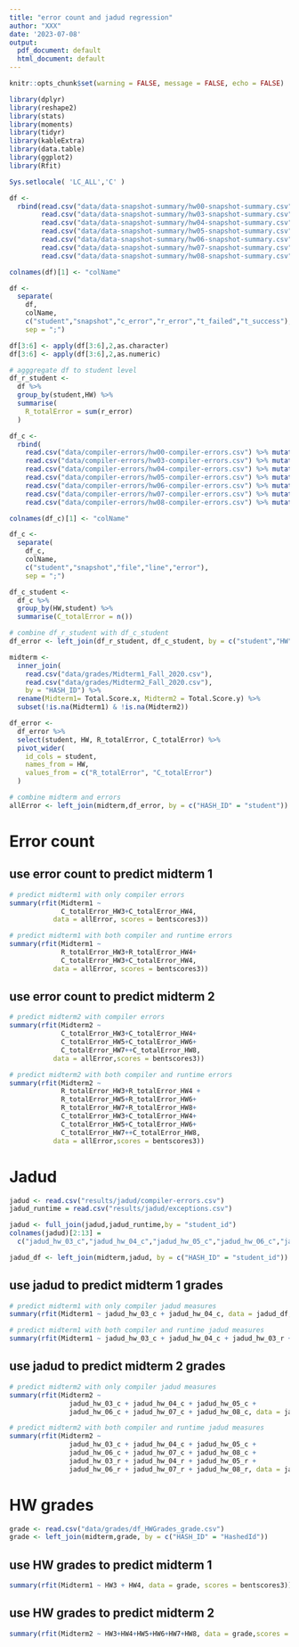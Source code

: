 ```yaml
---
title: "error count and jadud regression"
author: "XXX"
date: '2023-07-08'
output:
  pdf_document: default
  html_document: default
---
```


```r
knitr::opts_chunk$set(warning = FALSE, message = FALSE, echo = FALSE)

library(dplyr)
library(reshape2)
library(stats)
library(moments)
library(tidyr)
library(kableExtra)
library(data.table)
library(ggplot2)
library(Rfit)

Sys.setlocale( 'LC_ALL','C' ) 
```

```r
df <- 
  rbind(read.csv("data/data-snapshot-summary/hw00-snapshot-summary.csv") %>% mutate(HW = "HW0"),
        read.csv("data/data-snapshot-summary/hw03-snapshot-summary.csv") %>% mutate(HW = "HW3"),
        read.csv("data/data-snapshot-summary/hw04-snapshot-summary.csv") %>% mutate(HW = "HW4"),
        read.csv("data/data-snapshot-summary/hw05-snapshot-summary.csv") %>% mutate(HW = "HW5"),
        read.csv("data/data-snapshot-summary/hw06-snapshot-summary.csv") %>% mutate(HW = "HW6"),
        read.csv("data/data-snapshot-summary/hw07-snapshot-summary.csv") %>% mutate(HW = "HW7"),
        read.csv("data/data-snapshot-summary/hw08-snapshot-summary.csv") %>% mutate(HW = "HW8"))

colnames(df)[1] <- "colName"

df <- 
  separate(
    df,
    colName,
    c("student","snapshot","c_error","r_error","t_failed","t_success"),
    sep = ";")

df[3:6] <- apply(df[3:6],2,as.character)
df[3:6] <- apply(df[3:6],2,as.numeric)

# agggregate df to student level
df_r_student <- 
  df %>% 
  group_by(student,HW) %>% 
  summarise(
    R_totalError = sum(r_error)
  )

```

```r

df_c <- 
  rbind(
    read.csv("data/compiler-errors/hw00-compiler-errors.csv") %>% mutate(HW = "HW0"),
    read.csv("data/compiler-errors/hw03-compiler-errors.csv") %>% mutate(HW = "HW3"),
    read.csv("data/compiler-errors/hw04-compiler-errors.csv") %>% mutate(HW = "HW4"),
    read.csv("data/compiler-errors/hw05-compiler-errors.csv") %>% mutate(HW = "HW5"),
    read.csv("data/compiler-errors/hw06-compiler-errors.csv") %>% mutate(HW = "HW6"),
    read.csv("data/compiler-errors/hw07-compiler-errors.csv") %>% mutate(HW = "HW7"),
    read.csv("data/compiler-errors/hw08-compiler-errors.csv") %>% mutate(HW = "HW8"))

colnames(df_c)[1] <- "colName"

df_c <- 
  separate(
    df_c,
    colName,
    c("student","snapshot","file","line","error"),
    sep = ";")

df_c_student <- 
  df_c %>% 
  group_by(HW,student) %>% 
  summarise(C_totalError = n())

# combine df_r_student with df_c_student
df_error <- left_join(df_r_student, df_c_student, by = c("student","HW"))
```

```r

midterm <- 
  inner_join(
    read.csv("data/grades/Midterm1_Fall_2020.csv"),
    read.csv("data/grades/Midterm2_Fall_2020.csv"), 
    by = "HASH_ID") %>% 
  rename(Midterm1= Total.Score.x, Midterm2 = Total.Score.y) %>% 
  subset(!is.na(Midterm1) & !is.na(Midterm2))

df_error <- 
  df_error %>% 
  select(student, HW, R_totalError, C_totalError) %>% 
  pivot_wider(
    id_cols = student,
    names_from = HW,
    values_from = c("R_totalError", "C_totalError")
  )

# combine midterm and errors
allError <- left_join(midterm,df_error, by = c("HASH_ID" = "student"))

```

# Error count
## use error count to predict midterm 1
```r
# predict midterm1 with only compiler errors
summary(rfit(Midterm1 ~
             C_totalError_HW3+C_totalError_HW4,
           data = allError, scores = bentscores3))

# predict midterm1 with both compiler and runtime errors
summary(rfit(Midterm1 ~
             R_totalError_HW3+R_totalError_HW4+
             C_totalError_HW3+C_totalError_HW4,
           data = allError, scores = bentscores3))

```

## use error count to predict midterm 2
```r
# predict midterm2 with compiler errors
summary(rfit(Midterm2 ~
             C_totalError_HW3+C_totalError_HW4+
             C_totalError_HW5+C_totalError_HW6+
             C_totalError_HW7++C_totalError_HW8,
           data = allError,scores = bentscores3))

# predict midterm2 with both compiler and runtime errors
summary(rfit(Midterm2 ~
             R_totalError_HW3+R_totalError_HW4 +
             R_totalError_HW5+R_totalError_HW6+
             R_totalError_HW7+R_totalError_HW8+
             C_totalError_HW3+C_totalError_HW4+
             C_totalError_HW5+C_totalError_HW6+
             C_totalError_HW7++C_totalError_HW8,
           data = allError,scores = bentscores3))

```

\newpage

# Jadud
```r

jadud <- read.csv("results/jadud/compiler-errors.csv")
jadud_runtime = read.csv("results/jadud/exceptions.csv")

jadud <- full_join(jadud,jadud_runtime,by = "student_id")
colnames(jadud)[2:13] = 
  c("jadud_hw_03_c","jadud_hw_04_c","jadud_hw_05_c","jadud_hw_06_c","jadud_hw_07_c","jadud_hw_08_c","jadud_hw_03_r","jadud_hw_04_r","jadud_hw_05_r","jadud_hw_06_r","jadud_hw_07_r","jadud_hw_08_r")

jadud_df <- left_join(midterm,jadud, by = c("HASH_ID" = "student_id"))
```

## use jadud to predict midterm 1 grades
```r
# predict midterm1 with only compiler jadud measures
summary(rfit(Midterm1 ~ jadud_hw_03_c + jadud_hw_04_c, data = jadud_df, scores = bentscores3))

# predict midterm1 with both compiler and runtime jadud measures
summary(rfit(Midterm1 ~ jadud_hw_03_c + jadud_hw_04_c + jadud_hw_03_r + jadud_hw_04_r, data = jadud_df, scores = bentscores3))

```

## use  jadud to predict midterm 2 grades
```r
# predict midterm2 with only compiler jadud measures
summary(rfit(Midterm2 ~ 
               jadud_hw_03_c + jadud_hw_04_c + jadud_hw_05_c + 
               jadud_hw_06_c + jadud_hw_07_c + jadud_hw_08_c, data = jadud_df, scores = bentscores3))

# predict midterm2 with both compiler and runtime jadud measures
summary(rfit(Midterm2 ~ 
               jadud_hw_03_c + jadud_hw_04_c + jadud_hw_05_c + 
               jadud_hw_06_c + jadud_hw_07_c + jadud_hw_08_c + 
               jadud_hw_03_r + jadud_hw_04_r + jadud_hw_05_r + 
               jadud_hw_06_r + jadud_hw_07_r + jadud_hw_08_r, data = jadud_df, scores = bentscores3))
```



# HW grades
```r
grade <- read.csv("data/grades/df_HWGrades_grade.csv") 
grade <- left_join(midterm,grade, by = c("HASH_ID" = "HashedId"))

```
## use HW grades to predict midterm 1
```r
summary(rfit(Midterm1 ~ HW3 + HW4, data = grade, scores = bentscores3))
```

## use HW grades to predict midterm 2
```r
summary(rfit(Midterm2 ~ HW3+HW4+HW5+HW6+HW7+HW8, data = grade,scores = bentscores3))
```
